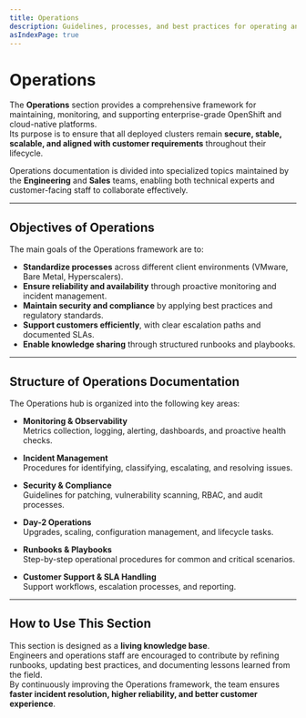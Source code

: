 ```yaml
---
title: Operations
description: Guidelines, processes, and best practices for operating and maintaining OpenShift and cloud-native platforms
asIndexPage: true
---
```


# Operations

The **Operations** section provides a comprehensive framework for maintaining, monitoring, and supporting enterprise-grade OpenShift and cloud-native platforms.  
Its purpose is to ensure that all deployed clusters remain **secure, stable, scalable, and aligned with customer requirements** throughout their lifecycle.  

Operations documentation is divided into specialized topics maintained by the **Engineering** and **Sales** teams, enabling both technical experts and customer-facing staff to collaborate effectively.  

---

## Objectives of Operations

The main goals of the Operations framework are to:

- **Standardize processes** across different client environments (VMware, Bare Metal, Hyperscalers).  
- **Ensure reliability and availability** through proactive monitoring and incident management.  
- **Maintain security and compliance** by applying best practices and regulatory standards.  
- **Support customers efficiently**, with clear escalation paths and documented SLAs.  
- **Enable knowledge sharing** through structured runbooks and playbooks.  

---

## Structure of Operations Documentation

The Operations hub is organized into the following key areas:

- **Monitoring & Observability**  
  Metrics collection, logging, alerting, dashboards, and proactive health checks.  

- **Incident Management**  
  Procedures for identifying, classifying, escalating, and resolving issues.  

- **Security & Compliance**  
  Guidelines for patching, vulnerability scanning, RBAC, and audit processes.  

- **Day-2 Operations**  
  Upgrades, scaling, configuration management, and lifecycle tasks.  

- **Runbooks & Playbooks**  
  Step-by-step operational procedures for common and critical scenarios.  

- **Customer Support & SLA Handling**  
  Support workflows, escalation processes, and reporting.  

---

## How to Use This Section

This section is designed as a **living knowledge base**.  
Engineers and operations staff are encouraged to contribute by refining runbooks, updating best practices, and documenting lessons learned from the field.  
By continuously improving the Operations framework, the team ensures **faster incident resolution, higher reliability, and better customer experience**.